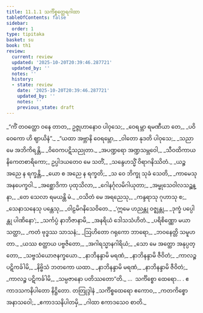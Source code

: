 ```yaml
---
title: 11.1.1 သင်္ကိစ္စတ္ထေရဂါထာ
tableOfContents: false
sidebar:
  order: 1
type: tipitaka
basket: su
book: th1
review:
  current: review
  updated: '2025-10-20T20:39:46.287721'
  updated_by: ''
  notes: ''
  history:
  - state: review
    date: '2025-10-20T20:39:46.287721'
    updated_by: ''
    notes: ''
    previous_state: draft
---
```



<DynamicBreadcrumb />


<ReviewStatus review={frontmatter.review} showDetails={true} />

<HypothesisAnnotation frontmatter={frontmatter} />

<Division number="597" book="th1" e="ch" v="19" p="307">

<Paragraph number="910" type="verses" book="th1">
_“ကိံ တဝတ္ထော ဝနေ တာတ,_  
ဥဇ္ဇုဟာနောဝ ပါဝုသေ;_  
_ဝေရမ္ဘာ ရမဏီယာ တေ,_  
_ပဝိဝေကော ဟိ ဈာယိနံ”._  

</Paragraph>

</Division>
<Division number="598" book="th1" e="ch" v="19" p="307">

<Paragraph number="911" type="verses" book="th1">
_“ယထာ အဗ္ဘာနိ ဝေရမ္ဘော,_  
_ဝါတော နုဒတိ ပါဝုသေ;_  
_သညာ မေ အဘိကိရန္တိ,_  
_ဝိဝေကပဋိသညုတာ._  

</Paragraph>

</Division>
<Division number="599" book="th1" e="ch" v="19" p="307">

<Paragraph number="912" type="verses" book="th1">
_အပဏ္ဍရော အဏ္ဍသမ္ဘဝေါ,_  
_သီဝထိကာယ နိကေတစာရိကော;_  
ဥပ္ပါဒယတေဝ မေ သတိံ,_  
_သန္ဒေဟသ္မိံ ဝိရာဂနိဿိတံ._  

</Paragraph>

</Division>
<Division number="600" book="th1" e="ch" v="19" p="307">

<Paragraph number="913" type="verses" book="th1">
_ယဉ္စ အညေ န ရက္ခန္တိ,_  
_ယော စ အညေ န ရက္ခတိ;_  
_သ ဝေ ဘိက္ခု သုခံ သေတိ,_  
_ကာမေသု အနပေက္ခဝါ._  

</Paragraph>

</Division>
<Division number="601" book="th1" e="ch" v="19" p="307">

<Paragraph number="914" type="verses" book="th1">
_အစ္ဆောဒိကာ ပုထုသိလာ,_  
_ဂေါနင်္ဂုလမိဂါယုတာ;_  
_အမ္ဗုသေဝါလသဉ္ဆန္နာ,_  
_တေ သေလာ ရမယန္တိ မံ._  

</Paragraph>

</Division>
<Division number="602" book="th1" e="ch" v="19" p="307">

<Paragraph number="915" type="verses" book="th1">
_ဝသိတံ မေ အရညေသု,_  
_ကန္ဒရာသု ဂုဟာသု စ;_  
_သေနာသနေသု ပန္တေသု,_  
_ဝါဠမိဂနိသေဝိတေ._  

</Paragraph>

</Division>
<Division number="603" book="th1" e="ch" v="19" p="307">

<Paragraph number="916" type="verses" book="th1">
_‘ဣမေ ဟညန္တု ဝဇ္ဈန္တု,_  
_ဒုက္ခံ ပပ္ပေါန္တု ပါဏိနော’;_  
_သင်္ကပ္ပံ နာဘိဇာနာမိ,_  
_အနရိယံ ဒေါသသံဟိတံ._  

</Paragraph>

</Division>
<Division number="604" book="th1" e="ch" v="19" p="307">

<Paragraph number="917" type="verses" book="th1">
_ပရိစိဏ္ဏော မယာ သတ္ထာ,_  
_ကတံ ဗုဒ္ဓဿ သာသနံ;_  
_ဩဟိတော ဂရုကော ဘာရော,_  
_ဘဝနေတ္တိ သမူဟတာ._  

</Paragraph>

</Division>
<Division number="605" book="th1" e="ch" v="19" p="307">

<Paragraph number="918" type="verses" book="th1">
_ယဿ စတ္ထာယ ပဗ္ဗဇိတော,_  
_အဂါရသ္မာနဂါရိယံ;_  
_သော မေ အတ္ထော အနုပ္ပတ္တော,_  
_သဗ္ဗသံယောဇနက္ခယော._  

</Paragraph>

</Division>
<Division number="606" book="th1" e="ch" v="19" p="307">

<Paragraph number="919" type="verses" book="th1">
_နာဘိနန္ဒာမိ မရဏံ,_  
_နာဘိနန္ဒာမိ ဇီဝိတံ;_  
_ကာလဉ္စ ပဋိကင်္ခါမိ,_  
_နိဗ္ဗိသံ ဘတကော ယထာ._  

</Paragraph>

</Division>
<Division number="607" book="th1" e="ch" v="19" p="308">

<Paragraph number="920" type="verses" book="th1">
_နာဘိနန္ဒာမိ မရဏံ,_  
_နာဘိနန္ဒာမိ ဇီဝိတံ;_  
_ကာလဉ္စ ပဋိကင်္ခါမိ,_  
_သမ္ပဇာနော ပတိဿတော”တိ._  


</Paragraph>
</Division>

<Paragraph number="921" type="center" book="th1">
…  သင်္ကိစ္စော ထေရော… .



</Paragraph>

<Paragraph number="922" type="center" book="th1">
ဧကာဒသကနိပါတော နိဋ္ဌိတော.



</Paragraph>

<Paragraph number="923" type="center" book="th1">
တတြုဒ္ဒါနံ


</Paragraph>

<Paragraph number="924" type="verses" book="th1">
_သင်္ကိစ္စထေရော ဧကောဝ,_  
_ကတကိစ္စော အနာသဝေါ;_  
_ဧကာဒသနိပါတမှိ,_  
_ဂါထာ ဧကာဒသေဝ စာတိ._
</Paragraph>